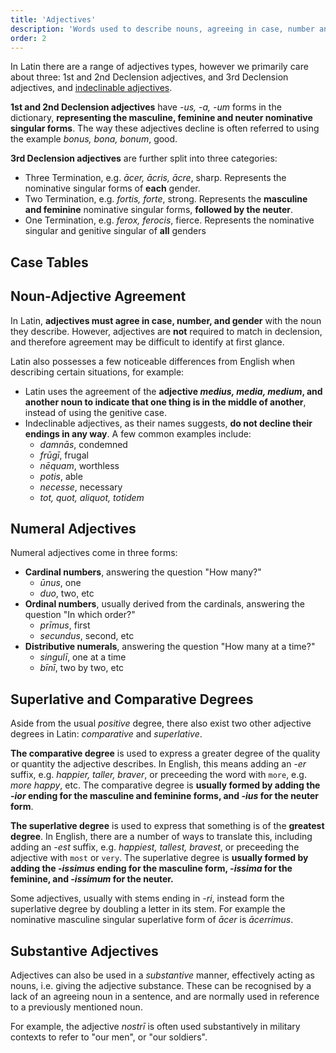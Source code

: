 ```yaml
---
title: 'Adjectives'
description: 'Words used to describe nouns, agreeing in case, number and gender'
order: 2
---
```


In Latin there are a range of adjectives types, however we primarily care about three: 1st and 2nd Declension adjectives, and 3rd Declension adjectives, and [indeclinable adjectives](#noun-adjective-agreement).

**1st and 2nd Declension adjectives** have _-us, -a, -um_ forms in the dictionary, **representing the masculine, feminine and neuter nominative singular forms**. The way these adjectives decline is often referred to using the example _bonus, bona, bonum_, good.

**3rd Declension adjectives** are further split into three categories:

- Three Termination, e.g. _ācer, ācris, ācre_, sharp. Represents the nominative singular forms of **each** gender.
- Two Termination, e.g. _fortis, forte_, strong. Represents the **masculine and feminine** nominative singular forms, **followed by the neuter**.
- One Termination, e.g. _ferox, ferocis_, fierce. Represents the nominative singular and genitive singular of **all** genders

## Case Tables

## Noun-Adjective Agreement

In Latin, **adjectives must agree in case, number, and gender** with the noun they describe. However, adjectives are **not** required to match in declension, and therefore agreement may be difficult to identify at first glance.

Latin also possesses a few noticeable differences from English when describing certain situations, for example:

- Latin uses the agreement of the **adjective _medius, media, medium_, and another noun to indicate that one thing is in the middle of another**, instead of using the genitive case.
- Indeclinable adjectives, as their names suggests, **do not decline their endings in any way**. A few common examples include:
  - _damnās_, condemned
  - _frūgī_, frugal
  - _nēquam_, worthless
  - _potis_, able
  - _necesse_, necessary
  - _tot, quot, aliquot, totidem_

## Numeral Adjectives

Numeral adjectives come in three forms:

- **Cardinal numbers**, answering the question "How many?"
  - _ūnus_, one
  - _duo_, two, etc
- **Ordinal numbers**, usually derived from the cardinals, answering the question "In which order?"
  - _prīmus_, first
  - _secundus_, second, etc
- **Distributive numerals**, answering the question "How many at a time?"
  - _singulī_, one at a time
  - _bīnī_, two by two, etc

## Superlative and Comparative Degrees

Aside from the usual _positive_ degree, there also exist two other adjective degrees in Latin: _comparative_ and _superlative_.

**The comparative degree** is used to express a greater degree of the quality or quantity the adjective describes. In English, this means adding an _-er_ suffix, e.g. _happier, taller, braver_, or preceeding the word with `more`, e.g. _more happy_, etc. The comparative degree is **usually formed by adding the _-ior_ ending for the masculine and feminine forms, and _-ius_ for the neuter form**.

**The superlative degree** is used to express that something is of the **greatest degree**. In English, there are a number of ways to translate this, including adding an _-est_ suffix, e.g. _happiest, tallest, bravest_, or preceeding the adjective with `most` or `very`. The superlative degree is **usually formed by adding the _-issimus_ ending for the masculine form, _-issima_ for the feminine, and _-issimum_ for the neuter.**

<Callout type="info">

Some adjectives, usually with stems ending in _-ri_, instead form the superlative degree by doubling a letter in its stem. For example the nominative masculine singular superlative form of _ācer_ is _ācerrimus_.

</Callout>

## Substantive Adjectives

Adjectives can also be used in a _substantive_ manner, effectively acting as nouns, i.e. giving the adjective substance. These can be recognised by a lack of an agreeing noun in a sentence, and are normally used in reference to a previously mentioned noun.

For example, the adjective _nostrī_ is often used substantively in military contexts to refer to "our men", or "our soldiers".
